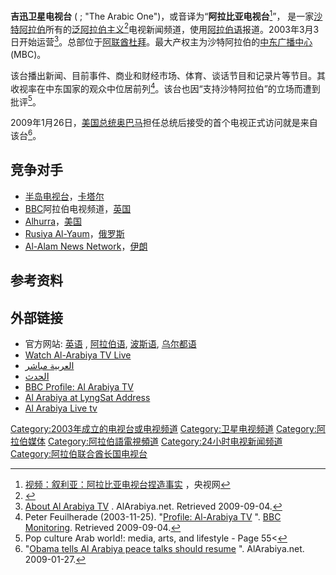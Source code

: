 {{Infobox TV channel
|name            = Al Arabiya
|logofile        = Al-Arabiyalogo.svg
|logosize        = 
|launch          = {{Start date|2003|03|03}}
|picture format  = [[1080i|1080i]] [[HDTV|HDTV]] - <br>[[576i|576i]] [[SDTV|SDTV]] - Free
|share           = 
|share as of     = 
|share source    = 
|network         = [[中东广播中心|中东广播中心]]
|country         = {{KSA}}
|owner           = [[沙特阿拉伯|沙特阿拉伯]]
|slogan          = 
|broadcast area  = 全球
|language        = [[阿拉伯语|阿拉伯语]]
|headquarters    = [[阿联酋|阿联酋]]，[[杜拜|杜拜]]
|sister names    = 
|timeshift names = 
|web             = {{url|alarabiya.net}}（阿拉伯语）<br />{{url|english.alarabiya.net}}（英語）</small>
|sat serv 1      = [[Nilesat_102|Nilesat 102]]
|sat chan 1      = 11727 V - 27500 - 5/6 [http://www.lyngsat.com/nile102.html]
|sat serv 2      = [[BADR-4|Arabsat 4B]]
|sat chan 2      = 11919 H - 27500 - 3/4 [http://www.lyngsat.com/badr4.html]
|sat serv 3      = [[Hot_Bird_9|Hot Bird 9]]
|sat chan 3      = 11747 H - 27500 - 3/4 [http://en.kingofsat.net/pos-13E.php]
|sat serv 4      = [[SKY_Italia|SKY Italia]]
|sat chan 4      = Channel 562
|cable serv 1      = [[naxoo|naxoo]] (瑞士)
|cable chan 1      = Channel 280
}}
'''吉迅卫星电视台''' ({{lang-ar|العربية}} ''{{transl|ar|DIN|al-ʿArabiyyah}}''; "The Arabic One")，或音译为“'''阿拉比亚电视台'''<ref>[http://news.cntv.cn/world/20110803/104087.shtml 视频：叙利亚：阿拉比亚电视台捏造事实] {{Wayback|url=http://news.cntv.cn/world/20110803/104087.shtml |date=20190607170820 }}，央视网</ref>”， 是一家[[沙特阿拉伯|沙特阿拉伯]]所有的[[泛阿拉伯主义|泛阿拉伯主义]]<ref>{{Cite web |url=http://www.bbc.co.uk/news/world-middle-east-10762652 |title=存档副本 |access-date=2011-12-24 |archive-date=2011-12-05 |archive-url=https://web.archive.org/web/20111205044026/http://www.bbc.co.uk/news/world-middle-east-10762652 |dead-url=no }}</ref>电视新闻频道，使用[[阿拉伯语|阿拉伯语]]报道。2003年3月3日开始运营<ref>[http://www.alarabiya.net/en/about_aa_tv.html About Al Arabiya TV] {{Wayback|url=http://www.alarabiya.net/en/about_aa_tv.html |date=20100210085600 }}. AlArabiya.net. Retrieved 2009-09-04.</ref>。总部位于[[阿联酋|阿联酋]][[杜拜|杜拜]]。最大产权主为沙特阿拉伯的[[中东广播中心|中东广播中心]] (MBC)。

该台播出新闻、目前事件、商业和财经市场、体育、谈话节目和记录片等节目。其收视率在中东国家的观众中位居前列<ref name="BBCProfile">Peter Feuilherade (2003-11-25). "[http://news.bbc.co.uk/1/hi/world/middle_east/3236654.stm Profile: Al-Arabiya TV] {{Wayback|url=http://news.bbc.co.uk/1/hi/world/middle_east/3236654.stm |date=20090218051811 }}". [[BBC_Monitoring|BBC Monitoring]]. Retrieved 2009-09-04.</ref>。该台也因“支持沙特阿拉伯”的立场而遭到批评<ref>Pop culture Arab world!: media, arts, and lifestyle - Page 55<</ref>。

2009年1月26日，[[美国总统|美国总统]][[奥巴马|奥巴马]]担任总统后接受的首个电视正式访问就是来自该台<ref name="AA01">"[http://www.alarabiya.net/articles/2009/01/27/65087.html Obama tells Al Arabiya peace talks should resume] {{Wayback|url=http://www.alarabiya.net/articles/2009/01/27/65087.html |date=20100210024257 }}". AlArabiya.net. 2009-01-27.</ref>。

==竞争对手==
*[[半岛电视台|半岛电视台]]，[[卡塔尔|卡塔尔]]
*[[BBC|BBC]]阿拉伯电视频道，[[英国|英国]]
*[[Alhurra|Alhurra]]，[[美国|美国]]
*[[今日俄罗斯|Rusiya Al-Yaum]]，[[俄罗斯|俄罗斯]]
*[[Al-Alam_News_Network|Al-Alam News Network]]，[[伊朗|伊朗]]

==参考资料==
{{reflist}}

==外部链接==
*官方网站: [http://english.alarabiya.net/ 英语] {{Wayback|url=http://english.alarabiya.net/ |date=20191225212917 }}, [http://www.alarabiya.net 阿拉伯语], [https://web.archive.org/web/20111223074528/http://www.alarabiya.net/persian 波斯语], [https://web.archive.org/web/20111209082042/http://www.alarabiya.net/urdu/ 乌尔都语]
*[https://web.archive.org/web/20111229151149/http://arabicfomny.com/newstvchannels/alarabiya_tv_live.aspx Watch Al-Arabiya TV Live]
*[http://habbabi.com/alarabiya-tv-live.aspx العربية مباشر] {{Wayback|url=http://habbabi.com/alarabiya-tv-live.aspx |date=20151117022224 }}
*[https://www.ara1tv.com/%D9%82%D9%86%D9%88%D8%A7%D8%AA-%D8%A7%D8%AE%D8%A8%D8%A7%D8%B1%D9%8A%D8%A9/%D8%A7%D9%84%D8%B9%D8%B1%D8%A8%D9%8A%D8%A9-%D8%A7%D9%84%D8%AD%D8%AF%D8%AB/العربية الحدث]{{Dead link|date=2020年7月 |bot=InternetArchiveBot |fix-attempted=yes }}
*[http://news.bbc.co.uk/2/hi/middle_east/3236654.stm BBC Profile: Al Arabiya TV] {{Wayback|url=http://news.bbc.co.uk/2/hi/middle_east/3236654.stm |date=20180216085319 }}
*[https://web.archive.org/web/20111210163752/http://www.lyngsat-address.com/ab/Al-Arabiya.html Al Arabiya at LyngSat Address]
*[http://www.elahmad.com/tv/alarabiya.htm Al Arabiya Live tv] {{Wayback|url=http://www.elahmad.com/tv/alarabiya.htm |date=20200801184428 }}

{{國際新聞頻道}}

{{Authority control}}
[[Category:2003年成立的电视台或电视频道|Category:2003年成立的电视台或电视频道]]
[[Category:卫星电视频道|Category:卫星电视频道]]
[[Category:阿拉伯媒体|Category:阿拉伯媒体]]
[[Category:阿拉伯語電視頻道|Category:阿拉伯語電視頻道]]
[[Category:24小时电视新闻频道|Category:24小时电视新闻频道]]
[[Category:阿拉伯联合酋长国电视台|Category:阿拉伯联合酋长国电视台]]